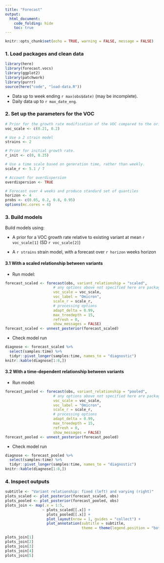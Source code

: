 ```yaml
---
title: "Forecast"
output: 
  html_document:
    code_folding: hide
    toc: true
---
```


```r
knitr::opts_chunk$set(echo = TRUE, warning = FALSE, message = FALSE)
```

### 1. Load packages and clean data
```r
library(here)
library(forecast.vocs)
library(ggplot2)
library(patchwork)
library(purrr)
source(here("code", "load-data.R"))
```
- Data up to week ending `r max(obs$date)` (may be incomplete).
- Daily data up to `r max_date_eng`.

### 2. Set up the parameters for the VOC
```r
# Prior for the growth rate modification of the VOC compared to the original.
voc_scale <- c(0.21, 0.2)

# Use a 2 strain model
strains <- 2

# Prior for initial growth rate.
r_init <- c(0, 0.25)

# Use a time scale based on generation time, rather than weekly.
scale_r <- 5.1 / 7

# Account for overdispersion
overdispersion <- TRUE

# Forecast over 4 weeks and produce standard set of quantiles
horizon <- 4
probs <- c(0.05, 0.2, 0.8, 0.95)
options(mc.cores = 4)
```

### 3. Build models

Build models using:

- A prior for a VOC growth rate relative to existing variant at mean `r voc_scale[1]` (SD `r voc_scale[2]`)

- A `r strains` strain model, with a forecast over `r horizon` weeks horizon

#### 3.1 With a scaled relationship between variants

- Run model:
```r
forecast_scaled <- forecast(obs, variant_relationship = "scaled",
                      # any options above not specified here are package defaults
                      voc_scale = voc_scale,
                      voc_label = "Omicron",
                      scale_r = scale_r,
                      # processing options
                      adapt_delta = 0.99,
                      max_treedepth = 15,
                      refresh = 0,
                      show_messages = FALSE)
forecast_scaled <- unnest_posterior(forecast_scaled)
```
- Check model run
```r
diagnose <- forecast_scaled %>%
  select(samples:time) %>%
  tidyr::pivot_longer(samples:time, names_to = "diagnostic")
knitr::kable(diagnose[1:8,])
```

#### 3.2 With a time-dependent relationship between variants

- Run model:
```r
forecast_pooled <- forecast(obs, variant_relationship = "pooled",
                      # any options above not specified here are package defaults
                      voc_scale = voc_scale,
                      voc_label = "Omicron",
                      scale_r = scale_r,
                      # processing options
                      adapt_delta = 0.99,
                      max_treedepth = 15,
                      refresh = 0,
                      show_messages = FALSE)
forecast_pooled <- unnest_posterior(forecast_pooled)
```

- Check model run
```r
diagnose <- forecast_pooled %>%
  select(samples:time) %>%
  tidyr::pivot_longer(samples:time, names_to = "diagnostic")
knitr::kable(diagnose[1:8,])
```

### 4. Inspect outputs

```r
subtitle <- "Variant relationship: fixed (left) and varying (right)"
plots_scaled <- plot_posterior(forecast_scaled, obs)
plots_pooled <- plot_posterior(forecast_pooled, obs)
plots_join <- map(.x = 1:5,
                 ~ plots_scaled[[.x]] +
                   plots_pooled[[.x]] +
                   plot_layout(nrow = 1, guides = "collect") +
                   plot_annotation(subtitle = subtitle, 
                                   theme = theme(legend.position = "bottom")))
  
plots_join[1]
plots_join[2]
plots_join[3]
plots_join[4]
plots_join[5]
```




